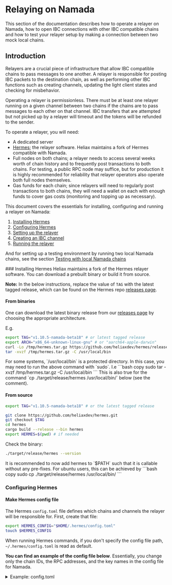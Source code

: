 
# Relaying on Namada

This section of the documentation describes how to operate a relayer on Namada, how to open IBC connections with other IBC compatible chains and how to 
test your relayer setup by making a connection between two mock local chains.


## Introduction
Relayers are a crucial piece of infrastructure that allow IBC compatible chains to pass messages to one another. 
A relayer is responsible for posting IBC packets to the destination chain, as well as performing other IBC functions 
such as creating channels, updating the light client states and checking for misbehavior.  

Operating a relayer is permissionless. There must be at least one relayer running on a given channel between two chains if the chains are
to pass messages to each other on that channel. IBC transfers that are attempted but not picked 
up by a relayer will timeout and the tokens will be refunded to the sender.

To operate a relayer, you will need:
- A dedicated server
- [Hermes](#installing-hermes); the relayer software. Heliax maintains a fork of Hermes compatible with Namada.
- Full nodes on both chains; a relayer needs to access several weeks worth of chain history and to frequently post 
transactions to both chains. For testing, a public RPC node may suffice, but for production it is highly recommended 
for reliability that relayer operators also operate both full nodes themselves.
- Gas funds for each chain; since relayers will need to regularly post transactions to both chains, they will need a 
wallet on each with enough funds to cover gas costs (monitoring and topping up as necessary).  


This document covers the essentials for installing, configuring and running a relayer on Namada:

1. [Installing Hermes](#installing-hermes)
2. [Configuring Hermes](#configuring-hermes)
3. [Setting up the relayer](#setting-up-the-relayer)
4. [Creating an IBC channel](#creating-an-ibc-channel)
5. [Running the relayer](#running-the-relayer)

And for setting up a testing environment by running two local Namada chains, see the section 
[Testing with local Namada chains](#testing-with-local-namada-chains)

<Steps>
### Installing Hermes
Heliax maintains a fork of the Hermes relayer software. You can download a prebuilt binary or build it from source.  

**Note:** In the below instructions, replace the value of `TAG` with the latest tagged release, which can be found on the Hermes repo [releases page](https://github.com/heliaxdev/hermes/releases).

#### From binaries
One can download the latest binary release from our [releases page](https://github.com/heliaxdev/hermes/releases) by choosing the appropriate architecture.

E.g.
```bash copy
export TAG="v1.10.5-namada-beta18" # or latest tagged release
export ARCH="x86_64-unknown-linux-gnu" # or "aarch64-apple-darwin"
curl -Lo /tmp/hermes.tar.gz https://github.com/heliaxdev/hermes/releases/download/${TAG}/hermes-${TAG}-${ARCH}.tar.gz
tar -xvzf /tmp/hermes.tar.gz -C /usr/local/bin
```

<Callout type="info">
For some systems, `/usr/local/bin` is a protected directory. In this case, you may need to run the above command with `sudo`.
I.e 
```bash copy
sudo tar -xvzf /tmp/hermes.tar.gz -C /usr/local/bin
```
This is also true for the command `cp ./target/release/hermes /usr/local/bin/` below (see the comment).
</Callout>

#### From source
```bash copy
export TAG="v1.10.5-namada-beta18" # or the latest tagged release

git clone https://github.com/heliaxdev/hermes.git
git checkout $TAG
cd hermes
cargo build --release --bin hermes
export HERMES=$(pwd) # if needed
```
Check the binary:
```bash copy
./target/release/hermes --version
```

<Callout type="info">
It is recommended to now add hermes to `$PATH` such that it is callable without any pre-fixes.
For ubuntu users, this can be achieved by
```bash copy
sudo cp ./target/release/hermes /usr/local/bin/
```
</Callout>

### Configuring Hermes

#### Make Hermes config file
The Hermes `config.toml` file defines which chains and channels the relayer will be responsible for. First, create that file:

```bash copy
export HERMES_CONFIG="$HOME/.hermes/config.toml"
touch $HERMES_CONFIG
``` 

When running Hermes commands, if you don't specify the config file path, `~/.hermes/config.toml` is read as default.

__You can find an example of the config file below__. Essentially, you change only the chain IDs, the RPC addresses, and the key names in the config file for Namada. 

<details>
<summary>Example: config.toml</summary>
```toml copy
[global]
log_level = 'info'

[mode]

[mode.clients]
enabled = true
refresh = true
misbehaviour = true

[mode.connections]
enabled = false

[mode.channels]
enabled = false

[mode.packets]
enabled = true
clear_interval = 10
clear_on_start = false
tx_confirmation = true

[telemetry]
enabled = false
host = '127.0.0.1'
port = 3001

[[chains]]
id = 'shielded-expedition.88f17d1d14'  # set your chain ID
type = 'Namada'
rpc_addr = 'http://127.0.0.1:26657'  # set the IP and the port of the chain
grpc_addr = 'http://127.0.0.1:9090'  # not used for now
event_source = { mode = 'push', url = 'ws://127.0.0.1:27657/websocket', batch_delay = '500ms' }  # set the IP and the port of the chain
account_prefix = ''  # not used
key_name = 'relayer'  # The key is an account name you made
store_prefix = 'ibc'
trusting_period = '4752s'
gas_price = { price = 0.000001, denom = 'tnam1qy440ynh9fwrx8aewjvvmu38zxqgukgc259fzp6h' }  # the denom should be a raw token address retrieve denom by namadaw address find --alias "nam"
max_gas = 600000
max_msg_num = 5
rpc_timeout = '60s'
memo_prefix = ''

[chains.packet_filter]
policy = 'allow'
list = [
  ['transfer', '<channel-id>'], #channel-id leading to the counterparty channel you want to configure IBC
]

[[chains]]
id = 'axelar-testnet-lisbon-3'
type = 'CosmosSdk'
rpc_addr = 'http://127.0.0.1:28657' # RPC of the counterparty chain
grpc_addr = 'http://127.0.0.1:28090' # gRPC of the counterparty chain
event_source = { mode = 'push', url = 'ws://127.0.0.1:28657/websocket', batch_delay = '500ms' }
rpc_timeout = '10s'
account_prefix = 'axelar'
key_name = 'relayer'
store_prefix = 'ibc'
default_gas = 5000000
max_gas = 15000000
gas_price = { price = 0.001, denom = 'uaxl' }
gas_multiplier = 1.1
max_msg_num = 30
max_tx_size = 800000
clock_drift = '5s'
max_block_time = '30s'
trusting_period = '5days' # should be less than unbonding period of the counterparty channel
ccv_consumer_chain = false
sequential_batch_tx = false
memo_prefix = ''

[chains.trust_threshold]
numerator = "1"
denominator = "3"

[chains.packet_filter]
 policy = 'allow'
 list = [
   ['transfer', '<channel-id>'], # channel id of the Namada side
 ]

[chains.packet_filter.min_fees]

[chains.address_type]
derivation = "cosmos"

# Add all channels you want to process
```
</details>

The path to the config file, which is saved in the variable `$HERMES_CONFIG` will be useful later.


<Callout type="info" emoji="🧩">
**Interpreting the toml**

Each chain configuration is specified under the `[[chains]]` object.
These are the pieces of this puzzle you want to keep your 👀 on:
 - `chains.id` is the name of the chain
 - `chains.rpc_address` specifies the port that the channel is communicating through, and will be the argument for the `ledger_address` of Namada when interacting with the ledger (will become clearer later)
     - Make sure to change the IP address to the IP address of your local machine that is running this node!
 - `chains.grpc_addr` currently is not used in Namada but needs to be configured for other Cosmos chains
 - `chains.key_name` specifies the key of the signer who signs a transaction from the relayer. The key should be generated before starting the relayer and 
 will need to be kept topped up with gas funds.
 - `chains.event_source` specifies the URL of the chain's websocket. This must be the same as the `rpc_address` for Hermes to work properly.
 - `chains.gas_price` specifies the gas token that the relayer pays for IBC transactions.
 - `trusting_period` specifies the maximum period before which the client can not expire. This should be not more than unbonding time in the particular chain. 

You can see more details of configuration in [the official Hermes documentation](https://hermes.informal.systems/documentation/configuration).
</Callout>

#### Export environment variables
You may find it convenient to save certain environment variables. These are:
```bash copy
export CHAIN_A_ID="<replace-with-chain-a-id>"
export CHAIN_B_ID="<replace-with-chain-b-id>"
export HERMES_CONFIG="<replace-with-hermes-config-path>"
```

### Setting up the relayer

#### Create the relayer account
On each chain, there must be a `relayer` account. The alias should be the same as `chains.key_name` in the config. On a Namada chain, this can be done by running
```bash copy
namadaw gen --alias relayer
```

This will generate a key for the relayer account. The key will be stored in the `wallet.toml` that is found in the [base directory](./ledger/base-directory.mdx) of the node, inside the `chain-id` folder. For example, if the `chain-id` is `shielded-expedition.88f17d1d14`, the `wallet.toml` will be found in `$HOME/.local/share/namada/shielded-expedition.88f17d1d14/wallet.toml` (on a Ubuntu machine where `base-dir` has not been changed from default).

The relayer account should have some balance to pay the fee of transactions. Before creating an IBC channel or relaying an IBC packet, you need to transfer the fee token to the relayer account.

#### Add the relayer key to Hermes
To sign each transaction, the relayer's key should be added to Hermes with `keys add` command in advance. 
It requires the `wallet.toml` which should have the key of `chains.key_name`. Once the key has been added, Hermes doesn't 
need the wallet anymore. (Rather than providing the `wallet.toml`, you can instead provide a text file which contains the 24 word mnemonic for your key.)
```bash copy
hermes --config $HERMES_CONFIG keys add --chain $CHAIN_ID --key-file $WALLET_PATH
# or
hermes --config $HERMES_CONFIG keys add --chain $CHAIN_ID --mnemonic-file $SEED_PATH
```

Hermes will store the key in `~/.hermes/keys/${CHAIN_ID}` as default. You can specify the directory by setting `chains.key_store_folder` in the config file.

<Callout type="info">
If you want to use an encrypted key with a password, you have to set an environment variable `NAMADA_WALLET_PASSWORD_FILE` for the password file or `NAMADA_WALLET_PASSWORD` to avoid entering the password for each transaction submission.
</Callout>

#### Verify configuration files
After editing `config.toml` and adding wallet keys, it's time to test the configurations and ensure the system is healthy. Run the following:

```bash copy
hermes health-check
hermes config validate
```
If everything was set up correctly, you should see output like:
``` bash copy
SUCCESS performed health check for all chains in the config
SUCCESS "configuration is valid"
```

### Creating an IBC channel
All IBC transfers between two chains take place along a given IBC channel associated with a given IBC connection.  

Channels must be maintained after creation by regularly submitting headers to keep the client state up to date with 
the counterparty chain. A client that is allowed to fall out of date may expire, and further IBC transfers along the 
channel will not be possible until the client is revived through governance. Operators should not create new channels 
on public networks unneccessarily; instead, they should relay on existing channels if possible. 

<Callout type='warning'>
The same asset transferred through different channels will not be fungible on the destination chain. Therefore, to avoid 
confusion and liquidity fragmentation, it is good etiquette to check with a chain's community before creating any 
new channels and to use existing channels whenever possible.
</Callout>

If no existing channel can be used, the "create channel" command (below) creates not only the IBC channel but also the necessary IBC client connection.

```bash copy
hermes --config $HERMES_CONFIG \
  create channel \
  --a-chain $CHAIN_A_ID \
  --b-chain $CHAIN_B_ID \
  --a-port transfer \
  --b-port transfer \
  --new-client-connection --yes
```

<Callout type="info">
Note that the above `CHAIN_IDs` will depend on your own setup, so do check this for yourself!
</Callout>

When the creation has been completed, you can see the channel IDs. For example, the output text below shows that a channel with ID `955` has been created on Chain A `shielded-expedition.88f17d1d14`, 
and a channel with ID `460` has been created on Chain B `axelar-testnet-lisbon-3`.  

<Expandable>
```
SUCCESS Channel {
    ordering: Unordered,
    a_side: ChannelSide {
        chain: BaseChainHandle {
            chain_id: ChainId {
                id: "shielded-expedition.88f17d1d14",
                version: 0,
            },
            runtime_sender: Sender { .. },
        },
        client_id: ClientId(
            "07-tendermint-2996",
        ),
        connection_id: ConnectionId(
            "connection-1479",
        ),
        port_id: PortId(
            "transfer",
        ),
        channel_id: Some(
            ChannelId(
                "channel-955",
            ),
        ),
        version: None,
    },
    b_side: ChannelSide {
        chain: BaseChainHandle {
            chain_id: ChainId {
                id: "axelar-testnet-lisbon-3",
                version: 3,
            },
            runtime_sender: Sender { .. },
        },
        client_id: ClientId(
            "07-tendermint-884",
        ),
        connection_id: ConnectionId(
            "connection-679",
        ),
        port_id: PortId(
            "transfer",
        ),
        channel_id: Some(
            ChannelId(
                "channel-460",
            ),
        ),
        version: None,
    },
    connection_delay: 0ns,
}
```
</Expandable>

Note the channel id's, as you will need to specify the channel IDs when making a transfer over IBC. You specify `channel-955` as a channel ID 
for a transfer from Chain A to Chain B. Also, you specify 
`channel-460` as a channel ID for a transfer from Chain B to Chain A. (The prefix `channel-` is always required) 

Also note the ClientId for each of the chains; we will need them on the next step:  
`07-tendermint-2996` for `shielded-expedition.88f17d1d14` and `07-tendermint-884` for `axelar-testnet-lisbon-3`

```bash copy
export CLIENT_A_ID="<replace-with-client-a-id>"
export CLIENT_B_ID="<replace-with-client-b-id>"
```

#### Update Hermes configuration

By default, Hermes will attempt to relay packets on all channels between the chains listed in its configuration file.
We can restrict Hermes to only relay packets on our newly created channels by updating the [Hermes configuration](#Make-Hermes-config-file) 
with the following (for each chain):

```bash copy
...
[chains.packet_filter]
policy = 'allow'
list = [
  ['transfer', '<channel-id>'], #channel-id leading to the counterparty channel you want to use for IBC
]
...
```

### Running the relayer
While Hermes is running, it monitors chains via the nodes and relays packets according to monitored events. You will 
likely want to use `systemd`, `tmux`, `Docker` or some similar solution to ensure Hermes is running persistently in the background.  

The command to run Hermes is simply:
```bash copy
hermes --config $HERMES_CONFIG start
```

You can see more details of Hermes at [the official documentation](https://hermes.informal.systems/).


#### Updating IBC clients

In order to keep IBC channels open for transfers, they must have active IBC clients. An IBC client on chain A references 
the state of chain B, and vice versa. These clients must be regularly updated to maintain trust guarantees; if they are 
allowed to lapse, the client will enter an 'expired' state, and no further IBC transfers will be allowed on that channel 
until the client is revived through governance.  

Whenever Hermes relays an IBC transfer, it will automatically update the clients on both chains. However, since reviving 
an expired client through governance is a time-consuming task, it is worthwhile to regularly submit manual updates to 
avoid any issues should transfer frequency be lower than expected.  

The "update channel" command (below) manually updates the state of a client on a particular chain.

```bash copy
hermes update client --host-chain $CHAIN_A_ID --client $CLIENT_A_ID
hermes update client --host-chain $CHAIN_B_ID --client $CLIENT_B_ID
```

It is recommended to schedule the above commands to run periodically (using a scheduler such `cron` or `systemd`) so that any client expiration issues can be avoided entirely.

### Done!
You're now ready to test [transferring assets between the two chains.](../users/ibc.mdx)

</Steps>

## Testing with local Namada chains
The script `setup-namada` in the Heliax Hermes repo will set up two chains, each with one validator node, copy necessary files for Hermes, 
and make an account for Hermes on each ledger. Also, it will make a Hermes config file `config_for_namada.toml` 
in the `hermes` directory.

First, you will need to export some environment variables:

```bash copy
export NAMADA_DIR="<path-to-namada-source-directory>"
export TAG="v1.10.4-namada-beta17-rc2" # or the latest tagged release
```

```bash copy
git clone https://github.com/heliaxdev/hermes.git
git checkout $TAG # The branch is the same as our Hermes
cd hermes
./scripts/setup-namada $NAMADA_DIR
```

In this case, the user doesn't have to wait for sync. If the relayer account on each instance has enough balance, the user can create a channel and start Hermes immediately as explained [above](#creating-an-ibc-channel). The user finds these chain IDs of the chains in the config file `config_for_namada.toml`. One can run `grep "id" ${HERMES_CONFIG}`.
```bash copy
# create a channel
hermes --config $HERMES_CONFIG \
  create channel \
  --a-chain $CHAIN_A_ID \
  --b-chain $CHAIN_B_ID \
  --a-port transfer \
  --b-port transfer \
  --new-client-connection --yes

# Run Hermes
hermes --config $HERMES_CONFIG start
```

Each node's data and configuration files are in `hermes/data/namada-*/.namada`.

In order to close any ledgers setup by the script, one can run
```bash copy
killall namadan
```
